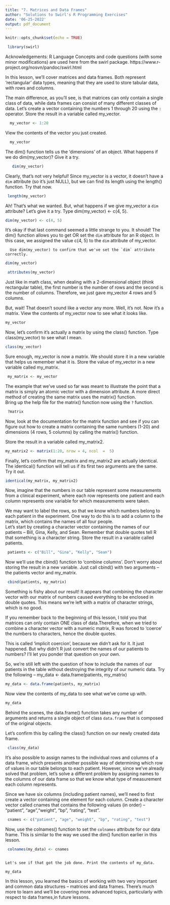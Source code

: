 ```yaml
---
title: "7. Matrices and Data Frames"
author: "Solutions to Swirl's R Programming Exercises"
date: '06-25-2022'
output: pdf_document
---
```


```r
knitr::opts_chunk$set(echo = TRUE)
```

```r
 library(swirl)
```     
Acknowledgements: R Language Concepts and code questions (with some minor modifications) are used here from the swirl package. https://www.r-project.org/nosvn/pandoc/swirl.html

In this lesson, we'll cover matrices and data frames. Both represent 'rectangular' data types,
meaning that they are used to store tabular data, with rows and columns.
      
The main difference, as you'll see, is that matrices can only contain a single class of 
data, while data frames can  consist of many different classes of data. Let's create a vector 
containing the numbers 1 through 20 using the `:` operator. Store the result
in a variable called my_vector.
```r
  my_vector <- 1:20
```
          
View the contents of the vector you just created.
```r
  my_vector
```
The dim() function tells us the 'dimensions' of an object. What happens if we do dim(my_vector)?
Give it a try.
    
```r
   dim(my_vector)
```   
Clearly, that's not very helpful! Since my_vector is a vector, it doesn't have a `dim` attribute
(so it's just NULL), but we can find its length using the length() function. Try that now.
```r
 length(my_vector)
```
                                                                                          
Ah! That's what we wanted. But, what happens if we give my_vector a `dim` attribute? Let's give it a try. 
Type dim(my_vector) <- c(4, 5).
      
```r
dim(my_vector) <- c(4, 5)
```
         
It's okay if that last command seemed a little strange to you. It should! The dim() function allows
you to get OR set the `dim` attribute for an R object. In this case, we assigned the value c(4, 5)
to the `dim` attribute of my_vector.

      Use dim(my_vector) to confirm that we've set the `dim` attribute correctly.
```r
dim(my_vector)
```
```r
 attributes(my_vector)
```
Just like in math class, when dealing with a 2-dimensional object (think rectangular table), 
the first number is the number of rows and the second is the number of columns. Therefore, 
we just gave my_vector 4 rows and 5 columns.     
      
But, wait! That doesn't sound like a vector any more. Well, it's not. Now it's a matrix. 
View the contents of my_vector now to see what it looks like.
```r
my_vector
```
Now, let's confirm it's actually a matrix by using the class() function. 
Type class(my_vector) to see what I mean.
    
```r
class(my_vector)
```
Sure enough, my_vector is now a matrix. We should store it in a new variable that helps us remember 
what it is. Store the value of my_vector in a new variable called my_matrix.
    
```r
 my_matrix <- my_vector
```
The example that we've used so far was meant to illustrate the point that a matrix is simply an atomic 
vector with a dimension attribute. A more direct method of creating the same matrix uses the 
matrix() function.                                                                                                                                                                              
Bring up the help file for the matrix() function now using the `?` function.
```r
 ?matrix
```
Now, look at the documentation for the matrix function and see if you can figure out how to 
create a matrix containing the same numbers (1-20) and dimensions (4 rows, 5 columns) by 
calling the matrix() function.
      
Store the result in a  variable called my_matrix2.
```r
my_matrix2 <- matrix(1:20, nrow = 4, ncol  =  5)
```
      
Finally, let's confirm that my_matrix and my_matrix2 are actually identical. 
The identical() function will tell us if its first two arguments are the same. Try it out.
      
```r
identical(my_matrix, my_matrix2)
```
Now, imagine that the numbers in our table represent some measurements from a clinical experiment, 
where each row represents one patient and each column represents one variable for which 
measurements were taken.
       
We may want to label the rows, so that we know which numbers belong to each patient in the experiment. 
One way to do this is to add a column to the matrix, which contains the names of all four people.                                                                                   
Let's start by creating a character vector containing the names of our patients -- 
Bill, Gina, Kelly, and Sean. Remember  that double quotes tell R that something is a character string. 
Store the result in a variable called patients.
```r
 patients <- c("Bill", "Gina", "Kelly", "Sean")
```
Now we'll use the cbind() function to 'combine columns'. Don't worry about storing the result 
in a new variable. Just call cbind() with two arguments -- the patients vector and my_matrix.
```r
 cbind(patients, my_matrix)
```
Something is fishy about our result! It appears that combining the character vector with our matrix 
of numbers caused everything to be enclosed in double quotes. This means we're left with a matrix of
character strings, which is no good.
     
If you remember back to the beginning of this lesson, I told you that matrices can only contain ONE 
class of data.Therefore, when we tried to combine a character vector with a numeric matrix, 
R was forced to 'coerce' the numbers to  characters, hence the double quotes.
        
This is called 'implicit coercion', because we didn't ask for it. It just happened. But why didn't 
R just convert the  names of our patients to numbers? I'll let you ponder that question on your own.
    
So, we're still left with the question of how to include the names of our patients in the table 
without destroying the integrity of our numeric data. Try the following --
my_data <- data.frame(patients, my_matrix)
      
```r
my_data <- data.frame(patients, my_matrix)
```
Now view the contents of my_data to see what we've come up with.

```r
my_data
```
Behind the scenes, the data.frame() function takes any number of arguments and returns a single object of class
`data.frame` that is composed of the original objects.
                   
Let's confirm this by calling the class() function on our newly created data frame.
```r
 class(my_data)
```                                                                                                                      
It's also possible to assign names to the individual rows and columns of a data frame, 
which presents another possible  way of determining which row of values in our table 
belongs to each patient.                                                                                                                                                                                                                          However, since we've already solved that problem, let's solve a different problem by assigning 
names to the columns of our data frame so that we know what type of measurement each column
represents.   
    
Since we have six columns (including patient names), we'll need to first create a vector 
containing one element for each column. Create a character vector called cnames that contains 
the following values (in order) -- "patient", "age","weight", "bp", "rating", "test".
```r
 cnames <- c("patient", "age", "weight", "bp", "rating", "test")
```
Now, use the colnames() function to set the `colnames` attribute for our data frame. This is similar 
to the way we used the dim() function earlier in this lesson.
     
```r
 colnames(my_data) <- cnames
```
                                                                                                                        Let's see if that got the job done. Print the contents of my_data.
```r
my_data
```
In this lesson, you learned the basics of working with two very important and common data structures
-- matrices and data frames. There's much more to learn and we'll be covering more advanced topics, 
particularly with respect to data frames,in future lessons.
